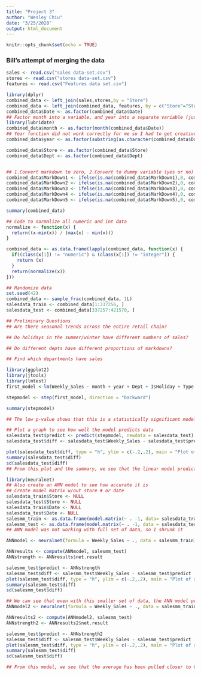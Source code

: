 ```yaml
---
title: "Project 3"
author: "Wesley Chiu"
date: "3/25/2020"
output: html_document
---
```


```r
knitr::opts_chunk$set(echo = TRUE)
```

### Bill's attempt of merging the data
```r
sales <- read.csv("sales data-set.csv")
stores <- read.csv("stores data-set.csv")
features <- read.csv("Features data set.csv")

library(dplyr)
combined_data <- left_join(sales,stores,by = "Store")
combined_data <- left_join(combined_data, features, by = c("Store"="Store", "Date"="Date", "IsHoliday"="IsHoliday"))
combined_data$Date <- as.factor(combined_data$Date)
## Factor month into a variable, and year into a separate variable (just the two years)
library(lubridate)
combined_data$month <- as.factor(month(combined_data$Date))
## Year function did not work correctly for me so I had to get creative 
combined_data$year <- as.factor(substring(as.character(combined_data$Date),7,10))

combined_data$Store <- as.factor(combined_data$Store)
combined_data$Dept <- as.factor(combined_data$Dept)


## 1.Convert markdown to zero, 2.Convert to dummy variable (yes or no)
combined_data$MarkDown1 <- ifelse(is.na(combined_data$MarkDown1),0, combined_data$MarkDown1)
combined_data$MarkDown2 <- ifelse(is.na(combined_data$MarkDown2),0, combined_data$MarkDown2)
combined_data$MarkDown3 <- ifelse(is.na(combined_data$MarkDown3),0, combined_data$MarkDown3)
combined_data$MarkDown4 <- ifelse(is.na(combined_data$MarkDown4),0, combined_data$MarkDown4)
combined_data$MarkDown5 <- ifelse(is.na(combined_data$MarkDown5),0, combined_data$MarkDown5)

summary(combined_data)

## Code to normalize all numeric and int data
normalize <- function(x) {
  return((x-min(x)) / (max(x) - min(x)))
}

combined_data <- as.data.frame(lapply(combined_data, function(x) {
  if((class(x[1]) != "numeric") & (class(x[1]) != "integer")) {
    return (x)
  }
  return(normalize(x))
}))

## Randomize data
set.seed(42)
combined_data <- sample_frac(combined_data, 1L)
salesdata_train <- combined_data[1:337256, ]
salesdata_test <- combined_data[337257:421570, ]
```
```r

## Preliminary Questions
## Are there seasonal trends across the entire retail chain?

## Do holidays in the summer/winter have different numbers of sales?

## Do different depts have different proportions of markdowns?

## Find which departments have sales


```

```r
library(ggplot2)
library(jtools)
library(lmtest)
first_model <-lm(Weekly_Sales ~ month + year + Dept + IsHoliday + Type + Size + Temperature + Fuel_Price + CPI + Unemployment, salesdata_train)

stepmodel <- step(first_model, direction = "backward")

summary(stepmodel)

## The low p-value shows that this is a statistically significant model, but the adjusted r-squared value of .6279 suggests that the linear regression might not be the best model. 

## Plot a graph to see how well the model predicts data
salesdata_test$predict <- predict(stepmodel, newdata = salesdata_test)
salesdata_test$diff <- salesdata_test$Weekly_Sales - salesdata_test$predict

plot(salesdata_test$diff, type = "h", ylim = c(-.2,.2), main = "Plot of residual data", ylab = "Residuals")
summary(salesdata_test$diff)
sd(salesdata_test$diff)
## From this plot and the summary, we see that the linear model predicts sales pretty well. We see that the average is around 0, with a stdev of .0199 normalized. In actual numbers, this is an average of 72, with a stdev of 8902, which is more than we would like in a reliable model. Therefore, our team decided to make an ANN model to see if it would be more accurate.


```
```r
library(neuralnet)
## Also create an ANN model to see how accurate it is
## Create model matrix w/out store # or date
salesdata_train$Store <- NULL
salesdata_test$Store <- NULL
salesdata_train$Date <- NULL
salesdata_test$Date <- NULL
salesmm_train <- as.data.frame(model.matrix(~ . -1, data= salesdata_train[1:3000,]))
salesmm_test <- as.data.frame(model.matrix(~ . -1, data = salesdata_test[1:300,]))
## ANN model was not working with full set of data, so I shrunk it

ANNmodel <- neuralnet(formula = Weekly_Sales ~ ., data = salesmm_train)

ANNresults <- compute(ANNmodel, salesmm_test)
ANNstrength <- ANNresults$net.result

salesmm_test$predict <- ANNstrength
salesmm_test$diff <- salesmm_test$Weekly_Sales - salesmm_test$predict
plot(salesmm_test$diff, type = "h", ylim = c(-.2,.2), main = "Plot of residual data", ylab = "Residuals")
summary(salesmm_test$diff)
sd(salesmm_test$diff)

## We can see that even with this smaller set of data, the ANN model performs better than the linear model, while the average difference is further from 0, the standard deviation is lower. I will now attempt to improve the ANN model to prove that with the same number of data points, the ANN model would work better than the linear model. 
ANNmodel2 <- neuralnet(formula = Weekly_Sales ~ ., data = salesmm_train, hidden = 2)

ANNresults2 <- compute(ANNmodel2, salesmm_test)
ANNstrength2 <- ANNresults2$net.result

salesmm_test$predict <- ANNstrength2
salesmm_test$diff <- salesmm_test$Weekly_Sales - salesmm_test$predict
plot(salesmm_test$diff, type = "h", ylim = c(-.2,.2), main = "Plot of residual data", ylab = "Residuals")
summary(salesmm_test$diff)
sd(salesmm_test$diff)

## From this model, we see that the average has been pulled closer to 0, and the stdev is even lower. As we learned in class, the ANN model scales exceptionally well with large amounts of data, so given more time to process, we believe that this model would be an accurate choice for predicting weekly sales. 

```


